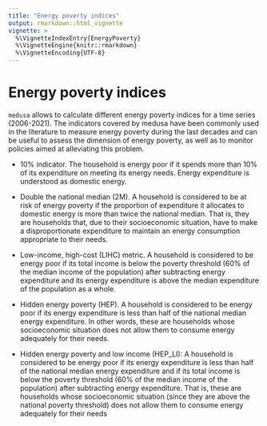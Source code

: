 ```yaml
---
title: "Energy poverty indices"
output: rmarkdown::html_vignette
vignette: >
  %\VignetteIndexEntry{EnergyPoverty}
  %\VignetteEngine{knitr::rmarkdown}
  %\VignetteEncoding{UTF-8}
---
```


# Energy poverty indices

`medusa` allows to calculate different energy poverty indices for a time series (2006-2021). The indicators covered by medusa have been commonly used in the literature to measure energy poverty during the last decades and can be useful to assess the dimension of energy poverty, as well as to monitor policies aimed at alleviating this problem.

-   10% indicator. The household is energy poor if it spends more than 10% of its expenditure on meeting its energy needs. Energy expenditure is understood as domestic energy.

-   Double the national median (2M). A household is considered to be at risk of energy poverty if the proportion of expenditure it allocates to domestic energy is more than twice the national median. That is, they are households that, due to their socioeconomic situation, have to make a disproportionate expenditure to maintain an energy consumption appropriate to their needs.

-   Low-income, high-cost (LIHC) metric. A household is considered to be energy poor if its total income is below the poverty threshold (60% of the median income of the population) after subtracting energy expenditure and its energy expenditure is above the median expenditure of the population as a whole.

-   Hidden energy poverty (HEP). A household is considered to be energy poor if its energy expenditure is less than half of the national median energy expenditure. In other words, these are households whose socioeconomic situation does not allow them to consume energy adequately for their needs.

-   Hidden energy poverty and low income (HEP_LI): A household is considered to be energy poor if its energy expenditure is less than half of the national median energy expenditure and if its total income is below the poverty threshold (60% of the median income of the population) after subtracting energy expenditure. That is, these are households whose socioeconomic situation (since they are above the national poverty threshold) does not allow them to consume energy adequately for their needs

